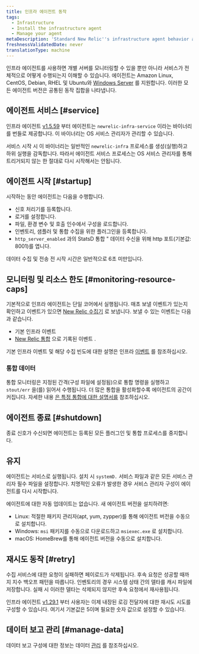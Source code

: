 ```yaml
---
title: 인프라 에이전트 동작
tags:
  - Infrastructure
  - Install the infrastructure agent
  - Manage your agent
metaDescription: 'Standard New Relic''s infrastructure agent behavior at startup, retry, maintenance, shutdown, etc.'
freshnessValidatedDate: never
translationType: machine
---
```


인프라 에이전트를 사용하면 개별 서버를 모니터링할 수 있을 뿐만 아니라 서비스가 전체적으로 어떻게 수행되는지 이해할 수 있습니다. 에이전트는 Amazon Linux, CentOS, Debian, RHEL 및 Ubuntu와 [Windows Server](/docs/infrastructure-install-windows-server) 를 지원합니다. 이러한 모든 에이전트 버전은 공통된 동작 집합을 나타냅니다.

## 에이전트 서비스 [#service]

인프라 에이전트 [v1.5.59](/docs/release-notes/infrastructure-release-notes/infrastructure-agent-release-notes/new-relic-infrastructure-agent-1559) 부터 에이전트는 `newrelic-infra-service` 이라는 바이너리를 번들로 제공합니다. 이 바이너리는 OS 서비스 관리자가 관리할 수 있습니다.

서비스 시작 시 이 바이너리는 일반적인 `newrelic-infra` 프로세스를 생성(실행)하고 하위 실행을 감독합니다. 따라서 에이전트 서비스 프로세스는 OS 서비스 관리자를 통해 트리거되지 않는 한 절대로 다시 시작해서는 안됩니다.

## 에이전트 시작 [#startup]

시작하는 동안 에이전트는 다음을 수행합니다.

* 신호 처리기를 등록합니다.
* 로거를 설정합니다.
* 파일, 환경 변수 및 호출 인수에서 구성을 로드합니다.
* 인벤토리, 샘플러 및 통합 수집을 위한 플러그인을 등록합니다.
* `http_server_enabled` 과의 StatsD 통합 &quot; 데이터 수신을 위해 http 포트(기본값: 8001)를 엽니다.

데이터 수집 및 전송 전 시작 시간은 일반적으로 6초 미만입니다.

## 모니터링 및 리소스 한도 [#monitoring-resource-caps]

기본적으로 인프라 에이전트는 단일 코어에서 실행됩니다. 매초 보낼 이벤트가 있는지 확인하고 이벤트가 있으면 [New Relic 수집기](/docs/using-new-relic/welcome-new-relic/getting-started/glossary#collector) 로 보냅니다. 보낼 수 있는 이벤트는 다음과 같습니다.

* 기본 인프라 이벤트
* [New Relic 통합](/docs/infrastructure/infrastructure-integrations/get-started/introduction-infrastructure-integrations) 으로 기록된 이벤트 .

기본 인프라 이벤트 및 해당 수집 빈도에 대한 설명은 인프라 [이벤트](/docs/infrastructure/new-relic-infrastructure/data-instrumentation/default-infrastructure-attributes-events#h2-Infrastructure-events) 를 참조하십시오.

### 통합 데이터

통합 모니터링은 지정된 간격(구성 파일에 설정됨)으로 통합 명령을 실행하고 `stout/err` 을(를) 읽어서 수행됩니다. 더 많은 통합을 활성화할수록 에이전트의 공간이 커집니다. 자세한 내용 [은 특정 통합에 대한 설명서를](/docs/infrastructure/infrastructure-integrations/get-started/introduction-infrastructure-integrations) 참조하십시오.

## 에이전트 종료 [#shutdown]

종료 신호가 수신되면 에이전트는 등록된 모든 플러그인 및 통합 프로세스를 중지합니다.

## 유지

에이전트는 서비스로 실행됩니다. 설치 시 `systemD.` 서비스 파일과 같은 모든 서비스 관리자 필수 파일을 설정합니다. 치명적인 오류가 발생한 경우 서비스 관리자 구성이 에이전트를 다시 시작합니다.

에이전트에 대한 자동 업데이트는 없습니다. 새 에이전트 버전을 설치하려면:

* Linux: 적절한 패키지 관리자(apt, yum, zypper)를 통해 에이전트 버전을 수동으로 설치합니다.
* Windows: `msi` 패키지를 수동으로 다운로드하고 `msiexec.exe` 로 설치합니다.
* macOS: HomeBrew를 통해 에이전트 버전을 수동으로 설치합니다.

## 재시도 동작 [#retry]

수집 서비스에 대한 요청이 실패하면 페이로드가 삭제됩니다. 후속 요청은 성공할 때까지 지수 백오프 패턴을 따릅니다. 인벤토리의 경우 시스템 상태 간의 델타를 캐시 파일에 저장합니다. 실패 시 이러한 델타는 삭제되지 않지만 후속 요청에서 재사용됩니다.

인프라 에이전트 [v1.29.1](/docs/release-notes/infrastructure-release-notes/infrastructure-agent-release-notes/new-relic-infrastructure-agent-1291) 부터 사용자는 이제 내장된 로깅 전달자에 대한 재시도 시도를 구성할 수 있습니다. 여기서 기본값은 5이며 필요한 숫자 값으로 설정할 수 있습니다.

## 데이터 보고 관리 [#manage-data]

데이터 보고 구성에 대한 정보는 데이터 [관리](/docs/infrastructure/manage-your-data/data-instrumentation/manage-infrastructure-data-reporting) 를 참조하십시오.
